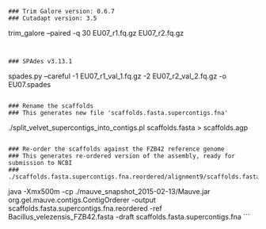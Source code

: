 

```
### Trim Galore version: 0.6.7
### Cutadapt version: 3.5

```
trim_galore --paired -q 30 EU07_r1.fq.gz  EU07_r2.fq.gz
```


### SPAdes v3.13.1
```
spades.py --careful -1 EU07_r1_val_1.fq.gz -2 EU07_r2_val_2.fq.gz -o EU07.spades
```

### Rename the scaffolds
### This generates new file 'scaffolds.fasta.supercontigs.fna'
```
./split_velvet_supercontigs_into_contigs.pl  scaffolds.fasta > scaffolds.agp
```

### Re-order the scaffolds against the FZB42 reference genome
### This generates re-ordered version of the assembly, ready for submission to NCBI
### ./scaffolds.fasta.supercontigs.fna.reordered/alignment9/scaffolds.fasta.supercontigs.fna
```
java -Xmx500m -cp ./mauve_snapshot_2015-02-13/Mauve.jar org.gel.mauve.contigs.ContigOrderer -output scaffolds.fasta.supercontigs.fna.reordered -ref Bacillus_velezensis_FZB42.fasta -draft scaffolds.fasta.supercontigs.fna 
```



